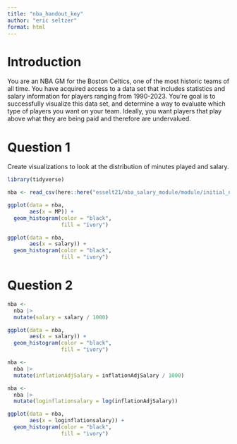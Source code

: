 ```yaml
---
title: "nba_handout_key"
author: "eric seltzer"
format: html
---
```


# Introduction
You are an NBA GM for the Boston Celtics, one of the most historic teams of all time. You have acquired access to a data set that includes statistics and salary information for players ranging from 1990-2023. You're goal is to successfully visualize this data set, and determine a way to evaluate which type of players you want on your team. Ideally, you want players that play above what they are being paid and therefore are undervalued. 

# Question 1
Create visualizations to look at the distribution of minutes played and salary.
```r
library(tidyverse)
```

```r
nba <- read_csv(here::here("esselt21/nba_salary_module/module/initial_nba.csv"))
```

```r
ggplot(data = nba,
       aes(x = MP)) +
  geom_histogram(color = "black",
                 fill = "ivory")
```

```r
ggplot(data = nba,
       aes(x = salary)) +
  geom_histogram(color = "black",
                 fill = "ivory")
```

# Question 2
```r
nba <-
  nba |>
  mutate(salary = salary / 1000)
```

```r
ggplot(data = nba,
       aes(x = salary)) +
  geom_histogram(color = "black",
                 fill = "ivory")
```

```r
nba <-
  nba |>
  mutate(inflationAdjSalary = inflationAdjSalary / 1000)
```

```r
nba <-
  nba |>
  mutate(loginflationsalary = log(inflationAdjSalary))
```

```r
ggplot(data = nba,
       aes(x = loginflationsalary)) +
  geom_histogram(color = "black",
                 fill = "ivory")
```

